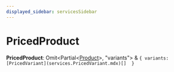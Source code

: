 ```yaml
---
displayed_sidebar: servicesSidebar
---
```



# PricedProduct

 **PricedProduct**: Omit&#60;Partial&#60;[Product](../classes/services.Product.mdx)&#62;, "variants"&#62; & ``{ variants: [PricedVariant](services.PricedVariant.mdx)[]  }``
